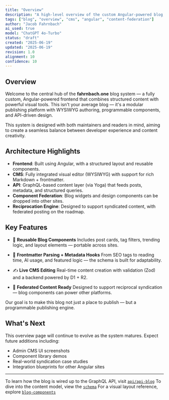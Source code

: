 ```yaml
---
title: "Overview"
description: "A high-level overview of the custom Angular-powered blog, its CMS features, and content federation capabilities."
tags: ["blog", "overview", "cms", "angular", "content-federation"]
author: "Jacob Fahrnbach"
ai_used: true
model: "ChatGPT 4o-Turbo"
status: "draft"
created: "2025-06-19"
updated: "2025-06-19"
revision: 1.0
alignment: 10
confidence: 10
---
```



## Overview

Welcome to the central hub of the **fahrnbach.one** blog system — a fully custom, Angular-powered frontend that combines structured content with powerful visual tools. This isn't your average blog — it's a modular publishing platform with WYSIWYG authoring, programmable components, and API-driven design.

<Aside type="tip">This system is designed with both maintainers and readers in mind, aiming to create a seamless balance between developer experience and content creativity.</Aside>

## Architecture Highlights

- **Frontend**: Built using Angular, with a structured layout and reusable components.
- **CMS**: Fully integrated visual editor (WYSIWYG) with support for rich Markdown + frontmatter.
- **API**: GraphQL-based content layer (via Yoga) that feeds posts, metadata, and structured queries.
- **Component Federation**: Blog widgets and design components can be dropped into other sites.
- **Reciprocation Engine**: Designed to support syndicated content, with federated posting on the roadmap.

## Key Features

- 🔄 **Reusable Blog Components**
  Includes post cards, tag filters, trending logic, and layout elements — portable across sites.

- 🧠 **Frontmatter Parsing + Metadata Hooks**
  From SEO tags to reading time, AI usage, and featured logic — the schema is built for adaptability.

- ✍️ **Live CMS Editing**
  Real-time content creation with validation (Zod) and a backend powered by D1 + R2.

- 🧩 **Federated Content Ready**
  Designed to support reciprocal syndication — blog components can power other platforms.

<Aside type="note">Our goal is to make this blog not just a place to publish — but a programmable publishing engine.</Aside>

## What's Next

This overview page will continue to evolve as the system matures. Expect future additions including:

- Admin CMS UI screenshots
- Component library demos
- Real-world syndication case studies
- Integration blueprints for other Angular sites

---

To learn how the blog is wired up to the GraphQL API, visit [`api/api-blog`](/api/api-blog)
To dive into the content model, view the [`schema`](/api/schema)
For a visual layout reference, explore [`blog-components`](/blog/blog-components)
